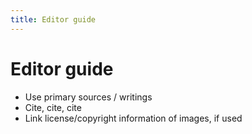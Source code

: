 ```yaml
---
title: Editor guide
---
```


# Editor guide

- Use primary sources / writings
- Cite, cite, cite
- Link license/copyright information of images, if used
